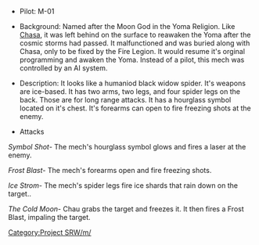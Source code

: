 *Pilot: M-01

*Background: Named after the Moon God in the Yoma Religion. Like [[Chasa]], it was left behind on the surface to reawaken the Yoma after the cosmic storms had passed. It malfunctioned and was buried along with Chasa, only to be fixed by the Fire Legion. It would resume it's orginal programming and awaken the Yoma. Instead of a pilot, this mech was controlled by an AI system.

*Description: It looks like a humaniod black widow spider. It's weapons are ice-based. It has two arms, two legs, and four spider legs on the back. Those are for long range attacks. It has a hourglass symbol located on it's chest. It's forearms can open to fire freezing shots at the enemy.

*Attacks

''Symbol Shot''- The mech's hourglass symbol glows and fires a laser at the enemy. 

''Frost Blast''- The mech's forearms open and fire freezing shots.

''Ice Strom''- The mech's spider legs fire ice shards that rain down on the target..

''The Cold Moon''- Chau grabs the target and freezes it. It then fires a Frost Blast, impaling the target.

[[Category:Project SRW/m/]]